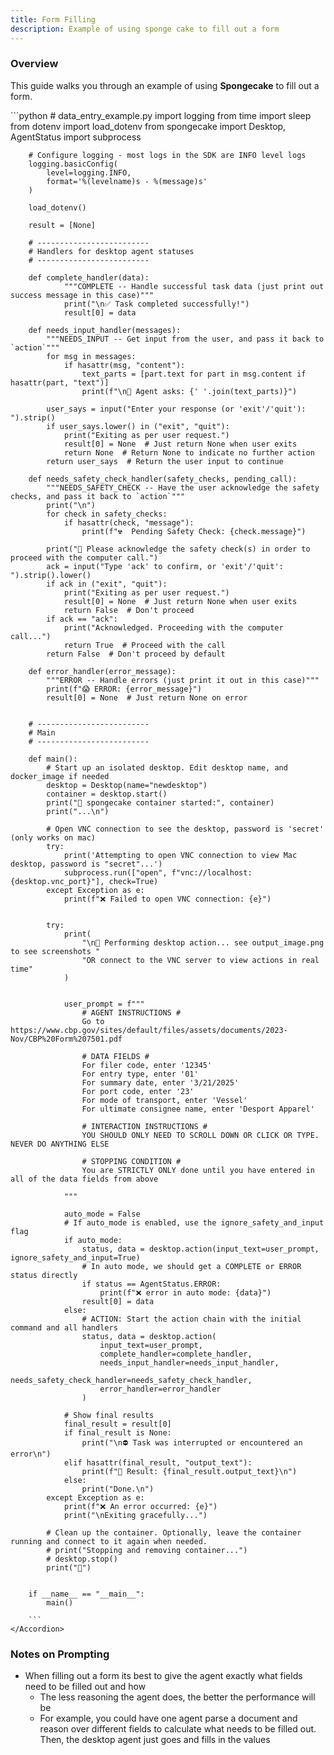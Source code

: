 ```yaml
---
title: Form Filling
description: Example of using sponge cake to fill out a form
---
```


### Overview
This guide walks you through an example of using **Spongecake** to fill out a form.


<AccordionGroup>
    <Accordion icon="code" title="Complete Code Example">
        ```python
        # data_entry_example.py
        import logging
        from time import sleep
        from dotenv import load_dotenv
        from spongecake import Desktop, AgentStatus
        import subprocess

        # Configure logging - most logs in the SDK are INFO level logs
        logging.basicConfig(
            level=logging.INFO,
            format='%(levelname)s - %(message)s'
        )

        load_dotenv()

        result = [None]

        # -------------------------
        # Handlers for desktop agent statuses
        # -------------------------

        def complete_handler(data):
                """COMPLETE -- Handle successful task data (just print out success message in this case)"""
                print("\n✅ Task completed successfully!")
                result[0] = data
            
        def needs_input_handler(messages):
            """NEEDS_INPUT -- Get input from the user, and pass it back to `action`"""
            for msg in messages:
                if hasattr(msg, "content"):
                    text_parts = [part.text for part in msg.content if hasattr(part, "text")]
                    print(f"\n💬 Agent asks: {' '.join(text_parts)}")

            user_says = input("Enter your response (or 'exit'/'quit'): ").strip()
            if user_says.lower() in ("exit", "quit"):
                print("Exiting as per user request.")
                result[0] = None  # Just return None when user exits
                return None  # Return None to indicate no further action
            return user_says  # Return the user input to continue

        def needs_safety_check_handler(safety_checks, pending_call):
            """NEEDS_SAFETY_CHECK -- Have the user acknowledge the safety checks, and pass it back to `action`"""
            print("\n")
            for check in safety_checks:
                if hasattr(check, "message"):
                    print(f"☢️  Pending Safety Check: {check.message}")

            print("🔔 Please acknowledge the safety check(s) in order to proceed with the computer call.")
            ack = input("Type 'ack' to confirm, or 'exit'/'quit': ").strip().lower()
            if ack in ("exit", "quit"):
                print("Exiting as per user request.")
                result[0] = None  # Just return None when user exits
                return False  # Don't proceed
            if ack == "ack":
                print("Acknowledged. Proceeding with the computer call...")
                return True  # Proceed with the call
            return False  # Don't proceed by default
            
        def error_handler(error_message):
            """ERROR -- Handle errors (just print it out in this case)"""
            print(f"😱 ERROR: {error_message}")
            result[0] = None  # Just return None on error


        # -------------------------
        # Main
        # -------------------------

        def main():
            # Start up an isolated desktop. Edit desktop name, and docker_image if needed
            desktop = Desktop(name="newdesktop")
            container = desktop.start()
            print("🍰 spongecake container started:", container)
            print("...\n")

            # Open VNC connection to see the desktop, password is 'secret' (only works on mac)
            try:
                print('Attempting to open VNC connection to view Mac desktop, password is "secret"...')
                subprocess.run(["open", f"vnc://localhost:{desktop.vnc_port}"], check=True)
            except Exception as e:
                print(f"❌ Failed to open VNC connection: {e}")

            
            try:
                print(
                    "\n👾 Performing desktop action... see output_image.png to see screenshots "
                    "OR connect to the VNC server to view actions in real time"
                )

                
                user_prompt = f"""
                    # AGENT INSTRUCTIONS #
                    Go to https://www.cbp.gov/sites/default/files/assets/documents/2023-Nov/CBP%20Form%207501.pdf

                    # DATA FIELDS #
                    For filer code, enter '12345'
                    For entry type, enter '01'
                    For summary date, enter '3/21/2025'
                    For port code, enter '23'
                    For mode of transport, enter 'Vessel'
                    For ultimate consignee name, enter 'Desport Apparel' 

                    # INTERACTION INSTRUCTIONS # 
                    YOU SHOULD ONLY NEED TO SCROLL DOWN OR CLICK OR TYPE. NEVER DO ANYTHING ELSE

                    # STOPPING CONDITION # 
                    You are STRICTLY ONLY done until you have entered in all of the data fields from above 

                """

                auto_mode = False
                # If auto_mode is enabled, use the ignore_safety_and_input flag
                if auto_mode:
                    status, data = desktop.action(input_text=user_prompt, ignore_safety_and_input=True)
                    # In auto mode, we should get a COMPLETE or ERROR status directly
                    if status == AgentStatus.ERROR:
                        print(f"❌ error in auto mode: {data}")
                    result[0] = data
                else:
                    # ACTION: Start the action chain with the initial command and all handlers
                    status, data = desktop.action(
                        input_text=user_prompt,
                        complete_handler=complete_handler,
                        needs_input_handler=needs_input_handler,
                        needs_safety_check_handler=needs_safety_check_handler,
                        error_handler=error_handler
                    )

                # Show final results
                final_result = result[0]
                if final_result is None:
                    print("\n⛔️ Task was interrupted or encountered an error\n")
                elif hasattr(final_result, "output_text"):
                    print(f"📩 Result: {final_result.output_text}\n")
                else:
                    print("Done.\n")
            except Exception as e:
                print(f"❌ An error occurred: {e}")
                print("\nExiting gracefully...")

            # Clean up the container. Optionally, leave the container running and connect to it again when needed. 
            # print("Stopping and removing container...")
            # desktop.stop()
            print("🍰")


        if __name__ == "__main__":
            main()

        ```
    </Accordion>
</AccordionGroup>

### Notes on Prompting

- When filling out a form its best to give the agent exactly what fields need to be filled out and how
    - The less reasoning the agent does, the better the performance will be
    - For example, you could have one agent parse a document and reason over different fields to calculate what needs to be filled out. Then, the desktop agent just goes and fills in the values